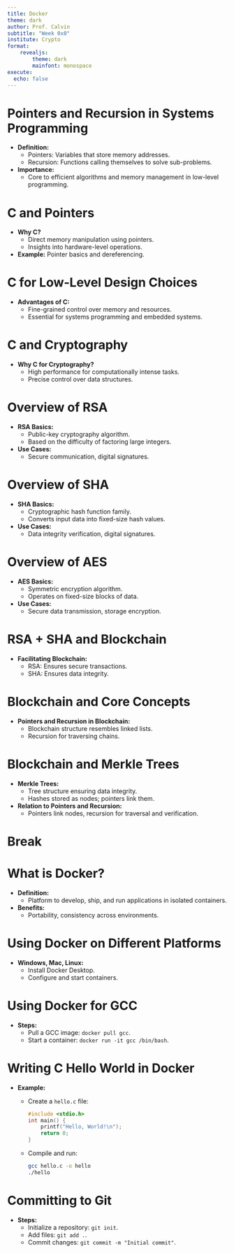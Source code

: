 ```yaml
---
title: Docker
theme: dark
author: Prof. Calvin
subtitle: "Week 0x0"
institute: Crypto
format: 
    revealjs: 
        theme: dark
        mainfont: monospace
execute:
  echo: false
---
```


# Pointers and Recursion in Systems Programming

- **Definition:**
  - Pointers: Variables that store memory addresses.
  - Recursion: Functions calling themselves to solve sub-problems.
- **Importance:**
  - Core to efficient algorithms and memory management in low-level programming.

# C and Pointers

- **Why C?**
  - Direct memory manipulation using pointers.
  - Insights into hardware-level operations.
- **Example:** Pointer basics and dereferencing.



# C for Low-Level Design Choices

- **Advantages of C:**
  - Fine-grained control over memory and resources.
  - Essential for systems programming and embedded systems.



# C and Cryptography

- **Why C for Cryptography?**
  - High performance for computationally intense tasks.
  - Precise control over data structures.



# Overview of RSA

- **RSA Basics:**
  - Public-key cryptography algorithm.
  - Based on the difficulty of factoring large integers.
- **Use Cases:**
  - Secure communication, digital signatures.



# Overview of SHA

- **SHA Basics:**
  - Cryptographic hash function family.
  - Converts input data into fixed-size hash values.
- **Use Cases:**
  - Data integrity verification, digital signatures.



# Overview of AES

- **AES Basics:**
  - Symmetric encryption algorithm.
  - Operates on fixed-size blocks of data.
- **Use Cases:**
  - Secure data transmission, storage encryption.



# RSA + SHA and Blockchain

- **Facilitating Blockchain:**
  - RSA: Ensures secure transactions.
  - SHA: Ensures data integrity.



# Blockchain and Core Concepts

- **Pointers and Recursion in Blockchain:**
  - Blockchain structure resembles linked lists.
  - Recursion for traversing chains.



# Blockchain and Merkle Trees

- **Merkle Trees:**
  - Tree structure ensuring data integrity.
  - Hashes stored as nodes; pointers link them.
- **Relation to Pointers and Recursion:**
  - Pointers link nodes, recursion for traversal and verification.



# Break



# What is Docker?

- **Definition:**
  - Platform to develop, ship, and run applications in isolated containers.
- **Benefits:**
  - Portability, consistency across environments.



# Using Docker on Different Platforms

- **Windows, Mac, Linux:**
  - Install Docker Desktop.
  - Configure and start containers.



# Using Docker for GCC

- **Steps:**
  - Pull a GCC image: `docker pull gcc`.
  - Start a container: `docker run -it gcc /bin/bash`.



# Writing C Hello World in Docker

- **Example:**
  - Create a `hello.c` file:
    ```c
    #include <stdio.h>
    int main() {
        printf("Hello, World!\n");
        return 0;
    }
    ```
  - Compile and run:
    ```bash
    gcc hello.c -o hello
    ./hello
    ```



# Committing to Git

- **Steps:**
  - Initialize a repository: `git init`.
  - Add files: `git add .`.
  - Commit changes: `git commit -m "Initial commit"`.


